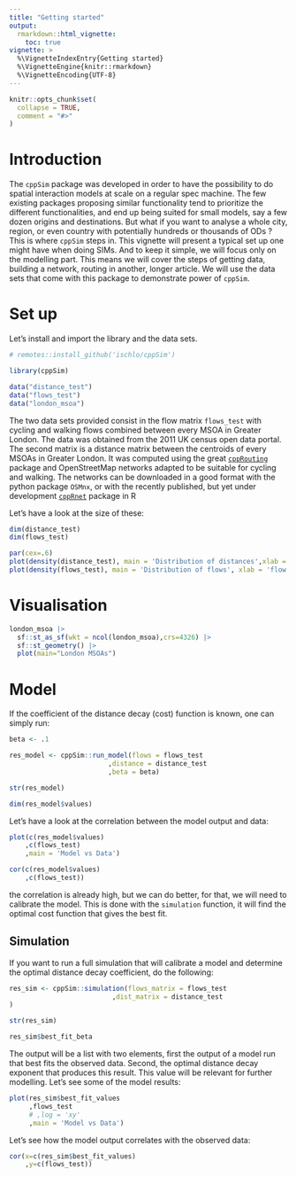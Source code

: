 ```yaml
---
title: "Getting started"
output: 
  rmarkdown::html_vignette:
    toc: true
vignette: >
  %\VignetteIndexEntry{Getting started}
  %\VignetteEngine{knitr::rmarkdown}
  %\VignetteEncoding{UTF-8}
---
```


```r
knitr::opts_chunk$set(
  collapse = TRUE,
  comment = "#>"
)
```

# Introduction

The `cppSim` package was developed in order to have the possibility to do spatial interaction models at scale on a regular spec machine. The few existing packages proposing similar functionality tend to prioritize the different functionalities, and end up being suited for small models, say a few dozen origins and destinations. But what if you want to analyse a whole city, region, or even country with potentially hundreds or thousands of ODs ? This is where `cppSim` steps in. This vignette will present a typical set up one might have when doing SIMs. And to keep it simple, we will focus only on the modelling part. This means we will cover the steps of getting data, building a network, routing in another, longer article. We will use the data sets that come with this package to demonstrate power of `cppSim`.

# Set up

Let's install and import the library and the data sets.

```r
# remotes::install_github('ischlo/cppSim')

library(cppSim)

data("distance_test")
data("flows_test")
data("london_msoa")

```

The two data sets provided consist in the flow matrix `flows_test` with cycling and walking flows combined between every MSOA in Greater London. The data was obtained from the 2011 UK census open data portal. The second matrix is a distance matrix between the centroids of every MSOAs in Greater London. It was computed using the great [`cppRouting`](https://github.com/vlarmet/cppRouting) package and OpenStreetMap networks adapted to be suitable for cycling and walking. The networks can be downloaded in a good format with the python package `OSMnx`, or with the recently published, but yet under development [`cppRnet`]() package in R

Let's have a look at the size of these:

```r

dim(distance_test)
dim(flows_test)

```

```r

par(cex=.6)
plot(density(distance_test), main = 'Distribution of distances',xlab = 'OD distance (km)')
plot(density(flows_test), main = 'Distribution of flows', xlab = 'flow',log="x")

```

# Visualisation

```r

london_msoa |> 
  sf::st_as_sf(wkt = ncol(london_msoa),crs=4326) |> 
  sf::st_geometry() |> 
  plot(main="London MSOAs")

```

# Model

If the coefficient of the distance decay (cost) function is known, one can simply run:

```r

beta <- .1

res_model <- cppSim::run_model(flows = flows_test
                         ,distance = distance_test
                         ,beta = beta)

str(res_model)

dim(res_model$values)

```

Let's have a look at the correlation between the model output and data:

```r
plot(c(res_model$values)
    ,c(flows_test)
    ,main = 'Model vs Data')

```

```r
cor(c(res_model$values)
    ,c(flows_test))

```

the correlation is already high, but we can do better, for that, we will need to calibrate the model. This is done with the `simulation` function, it will find the optimal cost function that gives the best fit.

## Simulation

If you want to run a full simulation that will calibrate a model and determine the optimal distance decay coefficient, do the following:

```r

res_sim <- cppSim::simulation(flows_matrix = flows_test
                          ,dist_matrix = distance_test
)

str(res_sim)

res_sim$best_fit_beta

```

The output will be a list with two elements, first the output of a model run that best fits the observed data. Second, the optimal distance decay exponent that produces this result. This value will be relevant for further modelling. Let's see some of the model results:

```r
plot(res_sim$best_fit_values
     ,flows_test
     # ,log = 'xy'
     ,main = 'Model vs Data')
```

Let's see how the model output correlates with the observed data:

```r
cor(x=c(res_sim$best_fit_values)
    ,y=c(flows_test))

```

<!-- # Conclusion -->
